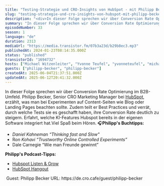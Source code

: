```yaml
---
title: "Testing-Strategie und CRO-Insights von HubSpot - mit Philipp Becker"
slug: "testing-strategie-und-cro-insights-von-hubspot-mit-philipp-becker"
description: "<div>In dieser Folge sprechen wir über Conversion Rate Optimierung im B2B-Umfeld. Philipp Becker, Senior CRO Marketing Manager bei <a href=\"https://www.hubspot.de/\">HubSpot</a>, erzählt, was man bei Experimenten auf Content-Seiten wie Blog oder Landing Pages beachten sollte. Zudem teilt er Best Practices und verrät, durch welche Tests sie es geschafft haben, ihre Conversion Rate deutlich zu steigern. Erfahrt, welche KI-Features Hubspot bereits in der eigenen Software integriert hat.Viel Spaß beim Hören. 🎧<strong>Philipp's Buchtipps:</strong></div><ul><li><em>Daniel Kahneman “Thinking fast and Slow\"</em></li><li>R<em>on Kohavi “Trustworthy Online Controlled Experiments”</em></li><li>Dale Carnegie “Wie man Freunde gewinnt”</li></ul><div><strong>Philipp's Podcast-Tipps:</strong></div><ul><li><a href=\"https://link.chtbl.com/listenandgrow\">Hubspot Listen &amp; Grow</a></li><li><a href=\"https://link.chtbl.com/hubspothangout\">HubSpot Hangout</a></li></ul><div>&nbsp;Guest: Philipp Becker URL: https://de.cro.cafe/guest/philipp-becker&nbsp;</div>"
summary: "In dieser Folge sprechen wir über Conversion Rate Optimierung im B2B-Umfeld. Philipp Becker, Senior CRO Marketing Manager bei HubSpot, erzählt, was man bei Experimenten auf Content-Seiten wie Blog oder Landing Pages beachten sollte. Zudem teilt er Best Practices und verrät, durch welche Tests sie es geschafft haben, ihre Conversion Rate deutlich zu steigern. Erfahrt, welche KI-Features Hubspot bereits in der eigenen Software integriert hat.Viel Spaß beim Hören. 🎧Philipp's Buchtipps:Daniel Kahneman “Thinking fast and Slow\"Ron Kohavi “Trustworthy Online Controlled Experiments”Dale Carnegie “Wie man Freunde gewinnt”Philipp's Podcast-Tipps:Hubspot Listen & GrowHubSpot Hangout Guest: Philipp Becker URL: https://de.cro.cafe/guest/philipp-becker "
episodeNumber: 33
season: 1
language: "de"
duration: 2313
mediaUrl: "https://media.transistor.fm/07b3a23d/b29b8ec3.mp3"
publishedAt: 2024-01-23T08:14:35.000Z
status: "published"
transistorId: "1694732"
hosts: ["Michael Witzenleiter", "Yvonne Teufel", "yvonneteufel", "michaelwitzenleiter"]
guests: ["philipp-becker", "philipp-becker"]
createdAt: 2025-06-04T21:37:51.000Z
updatedAt: 2025-06-12T20:41:32.000Z
---
```


In dieser Folge sprechen wir über Conversion Rate Optimierung im B2B-Umfeld. Philipp Becker, Senior CRO Marketing Manager bei <a href="https://www.hubspot.de/">HubSpot</a>, erzählt, was man bei Experimenten auf Content-Seiten wie Blog oder Landing Pages beachten sollte. Zudem teilt er Best Practices und verrät, durch welche Tests sie es geschafft haben, ihre Conversion Rate deutlich zu steigern. Erfahrt, welche KI-Features Hubspot bereits in der eigenen Software integriert hat.Viel Spaß beim Hören. 🎧<strong>Philipp's Buchtipps:</strong>
<ul><li><em>Daniel Kahneman “Thinking fast and Slow"</em></li><li>R<em>on Kohavi “Trustworthy Online Controlled Experiments”</em></li><li>Dale Carnegie “Wie man Freunde gewinnt”</li></ul><strong>Philipp's Podcast-Tipps:</strong>
<ul><li><a href="https://link.chtbl.com/listenandgrow">Hubspot Listen & Grow</a></li><li><a href="https://link.chtbl.com/hubspothangout">HubSpot Hangout</a></li></ul>&nbsp;Guest: Philipp Becker URL: https://de.cro.cafe/guest/philipp-becker&nbsp;
